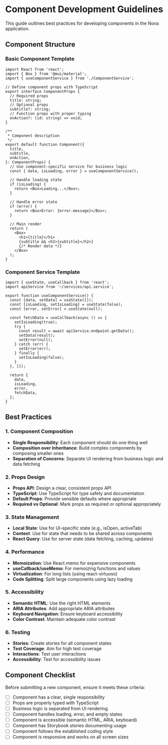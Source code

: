
<Meta title="Architecture/Component Guidelines" />

# Component Development Guidelines

This guide outlines best practices for developing components in the Nova application.

## Component Structure

### Basic Component Template

```tsx
import React from 'react';
import { Box } from '@mui/material';
import { useComponentService } from './ComponentService';

// Define component props with TypeScript
export interface ComponentProps {
  // Required props
  title: string;
  // Optional props
  subtitle?: string;
  // Function props with proper typing
  onAction?: (id: string) => void;
}

/**
 * Component description
 */
export default function Component({ 
  title,
  subtitle,
  onAction,
}: ComponentProps) {
  // Use component-specific service for business logic
  const { data, isLoading, error } = useComponentService();
  
  // Handle loading state
  if (isLoading) {
    return <Box>Loading...</Box>;
  }
  
  // Handle error state
  if (error) {
    return <Box>Error: {error.message}</Box>;
  }
  
  // Main render
  return (
    <Box>
      <h1>{title}</h1>
      {subtitle && <h2>{subtitle}</h2>}
      {/* Render data */}
    </Box>
  );
}
```

### Component Service Template

```tsx
import { useState, useCallback } from 'react';
import apiService from '~/services/api.service';

export function useComponentService() {
  const [data, setData] = useState([]);
  const [isLoading, setIsLoading] = useState(false);
  const [error, setError] = useState(null);
  
  const fetchData = useCallback(async () => {
    setIsLoading(true);
    try {
      const result = await apiService.endpoint.getData();
      setData(result);
      setError(null);
    } catch (err) {
      setError(err);
    } finally {
      setIsLoading(false);
    }
  }, []);
  
  return {
    data,
    isLoading,
    error,
    fetchData,
  };
}
```

## Best Practices

### 1. Component Composition

- **Single Responsibility**: Each component should do one thing well
- **Composition over Inheritance**: Build complex components by composing smaller ones
- **Separation of Concerns**: Separate UI rendering from business logic and data fetching

### 2. Props Design

- **Props API**: Design a clear, consistent props API
- **TypeScript**: Use TypeScript for type safety and documentation
- **Default Props**: Provide sensible defaults where appropriate
- **Required vs Optional**: Mark props as required or optional appropriately

### 3. State Management

- **Local State**: Use for UI-specific state (e.g., isOpen, activeTab)
- **Context**: Use for state that needs to be shared across components
- **React Query**: Use for server state (data fetching, caching, updates)

### 4. Performance

- **Memoization**: Use React.memo for expensive components
- **useCallback/useMemo**: For memoizing functions and values
- **Virtualization**: For long lists (using react-virtuoso)
- **Code Splitting**: Split large components using lazy loading

### 5. Accessibility

- **Semantic HTML**: Use the right HTML elements
- **ARIA Attributes**: Add appropriate ARIA attributes
- **Keyboard Navigation**: Ensure keyboard accessibility
- **Color Contrast**: Maintain adequate color contrast

### 6. Testing

- **Stories**: Create stories for all component states
- **Test Coverage**: Aim for high test coverage
- **Interactions**: Test user interactions
- **Accessibility**: Test for accessibility issues

## Component Checklist

Before submitting a new component, ensure it meets these criteria:

- [ ] Component has a clear, single responsibility
- [ ] Props are properly typed with TypeScript
- [ ] Business logic is separated from UI rendering
- [ ] Component handles loading, error, and empty states
- [ ] Component is accessible (semantic HTML, ARIA, keyboard)
- [ ] Component has Storybook stories documenting usage
- [ ] Component follows the established coding style
- [ ] Component is responsive and works on all screen sizes